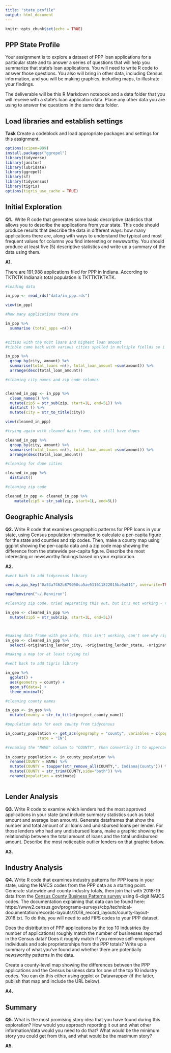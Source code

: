 ```yaml
---
title: "state_profile"
output: html_document
---
```


```r
knitr::opts_chunk$set(echo = TRUE)
```

## PPP State Profile

Your assignment is to explore a dataset of PPP loan applications for a particular state and to answer a series of questions that will help you summarize that state's loan applications. You will need to write R code to answer those questions. You also will bring in other data, including Census information, and you will be making graphics, including maps, to illustrate your findings.

The deliverable will be this R Markdown notebook and a data folder that you will receive with a state's loan application data. Place any other data you are using to answer the questions in the same data folder.

## Load libraries and establish settings

**Task** Create a codeblock and load appropriate packages and settings for this assignment.

```r
options(scipen=999)
install.packages("ggrepel")
library(tidyverse)
library(janitor)
library(lubridate)
library(ggrepel)
library(sf)
library(tidycensus)
library(tigris)
options(tigris_use_cache = TRUE)

```


## Initial Exploration

**Q1.**. Write R code that generates some basic descriptive statistics that allows you to describe the applications from your state. This code should produce results that describe the data in different ways: how many applications there are, along with ways to understand the typical and most frequent values for columns you find interesting or newsworthy. You should produce at least five (5) descriptive statistics and write up a summary of the data using them.

**A1.** 

There are 191,988 applications filed for PPP in Indiana. According to TKTKTK Indiana's total population is TKTTKTKTKTK. 

```r
#loading data 

in_ppp <- read_rds("data/in_ppp.rds")

view(in_ppp)

#how many applications there are

in_ppp %>% 
  summarise (total_apps =n())
  

#cities with the most loans and highest loan amount 
#tibble came back with various cities spelled in multiple fiellds so i'm going to have to clean city names to get an accurate total number of loans and current sum 

in_ppp %>% 
  group_by(city, amount) %>% 
  summarise(total_loans =n(), total_loan_amount =sum(amount)) %>% 
  arrange(desc(total_loan_amount))

#cleaning city names and zip code columns


cleaned_in_ppp <- in_ppp %>% 
  clean_names() %>% 
  mutate(zip5 = str_sub(zip, start=1L, end=5L)) %>% 
  distinct () %>% 
  mutate(city = str_to_title(city))

view(cleaned_in_ppp)

#trying again with cleaned data frame, but still have dupes

cleaned_in_ppp %>% 
  group_by(city, amount) %>% 
  summarise(total_loans =n(), total_loan_amount =sum(amount)) %>% 
  arrange(desc(total_loan_amount))

#cleaning for dupe cities 

cleaned_in_ppp %>% 
  distinct()

#cleaning zip code 

cleaned_in_ppp <- cleaned_in_ppp %>% 
    mutate(zip5 = str_sub(zip, start=1L, end=5L))  


```



## Geographic Analysis

**Q2.** Write R code that examines geographic patterns for PPP loans in your state, using Census population information to calculate a per-capita figure for the state and counties and zip codes. Then, make a county map using ggplot showing the per-capita data and a zip code map showing the difference from the statewide per-capita figure. Describe the most interesting or newsworthy findings based on your exploration.

**A2.** 

```r

#went back to add tidycensus library

census_api_key("0a53a7462b879050ca5ae511611822015ba9a811", overwrite=TRUE, install=TRUE)

readRenviron("~/.Renviron")

```

```r

#cleaning zip code, tried separating this out, but it's not working - not sure why?? 

in_geo <- cleaned_in_ppp %>% 
  mutate(zip5 = str_sub(zip, start=1L, end=5L))  



#making data frame with geo info, this isn't working, can't see why right now - will come back to it  
in_geo <- cleaned_in_ppp %>% 
  select(-originating_lender_city, -originating_lender_state, -originating_lender_location_id, -business_type, -business_age_description, -gender, -race, -veteran, -date_approved, -non_profit, -lender, -congressional_district, -loan_number, -loan_status, -sba_office_code, -sba_guaranty_percentage, -processing_method, -term, -ethnicity, -lmi_indicator, -forgiveness_amount, -forgiveness_date, -loan_status_date, -debt_interest_proceed, -health_care_proceed, -refinance_eidl_proceed, -rent_proceed, -mortgage_interest_proceed, -utilities_proceed, -hubzone_indicator)

#making a map (or at least trying to)

#went back to add tigris library 

in_geo %>% 
  ggplot() + 
  aes(geometry = county) +
  geom_sf(data=) + 
  theme_minimal()

#cleaning county names 

in_geo <- in_geo %>% 
  mutate(county = str_to_title(project_county_name))

#population data for each county from tidycensus

in_county_population <- get_acs(geography = "county", variables = c(population = "B01001_001"), 
              state = "IN") 

#renaming the "NAME" column to "COUNTY", then converting it to uppercase while also removing ", Maryland" and "County"
            
in_county_population <- in_county_population %>%
  rename(COUNTY = NAME) %>%
  mutate(COUNTY = toupper(str_remove_all(COUNTY,", Indiana|County"))) %>%
  mutate(COUNTY = str_trim(COUNTY,side="both")) %>%
  rename(population = estimate) 
  

```


## Lender Analysis

**Q3.** Write R code to examine which lenders had the most approved applications in your state (and include summary statistics such as total amount and average loan amount). Generate dataframes that show the number and total amount of all loans and undisbursed loans per lender. For those lenders who had any undisbursed loans, make a graphic showing the relationship between the total amount of loans and the total undisbursed amount. Describe the most noticeable outlier lenders on that graphic below.

**A3.** 


## Industry Analysis

**Q4.** Write R code that examines industry patterns for PPP loans in your state, using the NAICS codes from the PPP data as a starting point. Generate statewide and county industry totals, then join that with 2018-19 data from the [Census County Business Patterns survey](https://www2.census.gov/programs-surveys/cbp/datasets/2019/cbp19co.zip) using 6-digit NAICS codes. The documentation explaining that data can be found here: https://www2.census.gov/programs-surveys/cbp/technical-documentation/records-layouts/2018_record_layouts/county-layout-2018.txt. To do this, you will need to add FIPS codes to your PPP dataset.

Does the distribution of PPP applications by the top 10 industries (by number of applications) roughly match the number of businesses reported in the Census data? Does it roughly match if you remove self-employed individuals and sole proprietorships from the PPP totals? Write up a summary of what you've found and whether there are potentially newsworthy patterns in the data.

Create a county-level map showing the differences between the PPP applications and the Census business data for one of the top 10 industry codes. You can do this either using ggplot or Datawrapper (if the latter, publish that map and include the URL below).

**A4.** 

## Summary

**Q5.** What is the most promising story idea that you have found during this exploration? How would you approach reporting it out and what other information/data would you need to do that? What would be the minimum story you could get from this, and what would be the maximum story?

**A5.**
